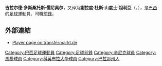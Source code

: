 {{expand|time=2009-09-30T19:20:46+00:00}}
{{Football player infobox
| playername= 基臣
| fullname = Geraldo dos Santos Júnior
| nickname =
| image =
| dateofbirth = {{Birth date and age|1979|1|10|mf=y}}
| cityofbirth = [[哥列迪巴|哥列迪巴]]
| countryofbirth = [[巴西|巴西]]
| height = {{height|meters=1.84}}
| currentclub  = {{tsl|en|F.C. Aboomoslem||阿伯穆斯林}}
| clubnumber = 25
| position = [[前鋒_(足球)|前鋒]]
| youthyears =
| youthclubs = [[科里蒂巴足球俱乐部|哥列迪巴]]
| years = ?-2003<br />2004<br />2004<br />2005<br />2005-07<br />2008<br />2009
| clubs = [[科里蒂巴足球俱乐部|哥列迪巴]]<br />[[雅羅斯拉夫爾辛尼克足球俱樂部|辛尼克]]<br />哥列迪巴<br />[[馬模|馬模]]<br />[[科英布拉大學足球會|科英布拉大學]]<br />[[韦里亚足球俱乐部|維瑞亞]]<br />{{tsl|en|F.C. Aboomoslem||阿伯穆斯林}}
| caps(goals) = <br>{{0}}7 (1)<br><br><br>34 (4)<br>2 (1)
| nationalyears =
| nationalteam =
| nationalcaps(goals) =
| pcupdate =
| ntupdate =
}}

'''吉拉尔德·多斯桑托斯·儒尼奥尔'''，又译为'''謝拉度·杜斯·山度士·祖利亞'''（'''{{lang|pl|Geraldo dos Santos Júnior}}'''，{{bd|1979年|1月10日|catIdx=Geraldo dos Santos Júnior}}），是[[巴西|巴西]]的[[足球|足球]]運動員，司職[[前鋒_(足球)|前鋒]]。

==外部連結==
* {{de icon}} [https://web.archive.org/web/20090918175645/http://www.transfermarkt.de/de/spieler/32556/gelson/profil.html Player page on transfermarkt.de]

{{DEFAULTSORT:Gelson}}
[[Category:巴西足球運動員|Category:巴西足球運動員]]
[[Category:足球前鋒|Category:足球前鋒]]
[[Category:辛尼克球員|Category:辛尼克球員]]
[[Category:馬模球員|Category:馬模球員]]
[[Category:科英布拉大學球員|Category:科英布拉大學球員]]
[[Category:巴拉那州人|Category:巴拉那州人]]